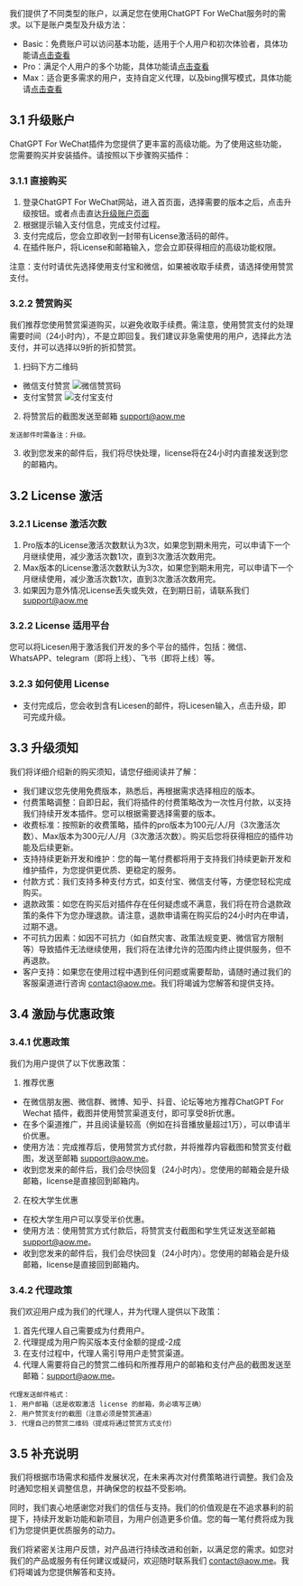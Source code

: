 我们提供了不同类型的账户，以满足您在使用ChatGPT For WeChat服务时的需求。以下是账户类型及升级方法：

- Basic：免费账户可以访问基本功能，适用于个人用户和初次体验者，具体功能请[点击查看](./base_features.mdx)
- Pro：满足个人用户的多个功能，具体功能请[点击查看](./pro_features.mdx)
- Max：适合更多需求的用户，支持自定义代理，以及bing撰写模式，具体功能请[点击查看](./max_features.mdx)

## 3.1 升级账户
ChatGPT For WeChat插件为您提供了更丰富的高级功能。为了使用这些功能，您需要购买并安装插件。请按照以下步骤购买插件：

### 3.1.1 直接购买

1. 登录ChatGPT For WeChat网站，进入首页面，选择需要的版本之后，点击升级按钮。或者点击直达[升级账户页面](https://aoq.lemonsqueezy.com/checkout?cart=1d9c2a10-ca6e-4ed2-a60f-88851baccdd5)
2. 根据提示输入支付信息，完成支付过程。
3. 支付完成后，您会立即收到一封带有License激活码的邮件。
4. 在插件账户，将License和邮箱输入，您会立即获得相应的高级功能权限。

注意：支付时请优先选择使用支付宝和微信，如果被收取手续费，请选择使用赞赏支付。

### 3.2.2 赞赏购买
我们推荐您使用赞赏渠道购买，以避免收取手续费。需注意，使用赞赏支付的处理需要时间（24小时内），不是立即回复。我们建议非急需使用的用户，选择此方法支付，并可以选择以9折的折扣赞赏。

1. 扫码下方二维码
- 微信支付赞赏
![微信赞赏码](/wxzsm.jpg)
- 支付宝赞赏
![支付宝支付](/zfb.jpg)
2. 将赞赏后的截图发送至邮箱 support@aow.me
```
发送邮件时需备注：升级。
```
3. 收到您发来的邮件后，我们将尽快处理，license将在24小时内直接发送到您的邮箱内。

## 3.2 License 激活

### 3.2.1 License 激活次数
1. Pro版本的License激活次数默认为3次，如果您到期未用完，可以申请下一个月继续使用，减少激活次数1次，直到3次激活次数用完。
2. Max版本的License激活次数默认为3次，如果您到期未用完，可以申请下一个月继续使用，减少激活次数1次，直到3次激活次数用完。
3. 如果因为意外情况License丢失或失效，在到期日前，请联系我们 support@aow.me

### 3.2.2 License 适用平台
您可以将Licesen用于激活我们开发的多个平台的插件，包括：微信、WhatsAPP、telegram（即将上线）、飞书（即将上线）等。

### 3.2.3 如何使用 License 
- 支付完成后，您会收到含有Licesen的邮件，将Licesen输入，点击升级，即可完成升级。

## 3.3 升级须知
我们将详细介绍新的购买须知，请您仔细阅读并了解：
- 我们建议您先使用免费版本，熟悉后，再根据需求选择相应的版本。
- 付费策略调整：自即日起，我们将插件的付费策略改为一次性月付款，以支持我们持续开发本插件。您可以根据需要选择需要的版本。
- 收费标准：按照新的收费策略，插件的pro版本为100元/人/月（3次激活次数）、Max版本为300元/人/月（3次激活次数）。购买后您将获得相应的插件功能及后续更新。
- 支持持续更新开发和维护：您的每一笔付费都将用于支持我们持续更新开发和维护插件，为您提供更优质、更稳定的服务。
- 付款方式：我们支持多种支付方式，如支付宝、微信支付等，方便您轻松完成购买。
- 退款政策：如您在购买后对插件存在任何疑虑或不满意，我们将在符合退款政策的条件下为您办理退款。请注意，退款申请需在购买后的24小时内在申请，过期不退。
- 不可抗力因素：如因不可抗力（如自然灾害、政策法规变更、微信官方限制等）导致插件无法继续使用，我们将在法律允许的范围内终止提供服务，但不再退款。
- 客户支持：如果您在使用过程中遇到任何问题或需要帮助，请随时通过我们的客服渠道进行咨询 contact@aow.me。我们将竭诚为您解答和提供支持。

## 3.4 激励与优惠政策

### 3.4.1 优惠政策
我们为用户提供了以下优惠政策：
1. 推荐优惠
- 在微信朋友圈、微信群、微博、知乎、抖音、论坛等地方推荐ChatGPT For Wechat 插件，截图并使用赞赏渠道支付，即可享受8折优惠。
- 在多个渠道推广，并且阅读量较高（例如在抖音播放量超过1万），可以申请半价优惠。
- 使用方法：完成推荐后，使用赞赏方式付款，并将推荐内容截图和赞赏支付截图，发送至邮箱 support@aow.me。
- 收到您发来的邮件后，我们会尽快回复（24小时内）。您使用的邮箱会是升级邮箱，license是直接回到邮箱内。
2. 在校大学生优惠
- 在校大学生用户可以享受半价优惠。
- 使用方法：使用赞赏方式付款后，将赞赏支付截图和学生凭证发送至邮箱 support@aow.me。
- 收到您发来的邮件后，我们会尽快回复（24小时内）。您使用的邮箱会是升级邮箱，license是直接回到邮箱内。
### 3.4.2 代理政策
我们欢迎用户成为我们的代理人，并为代理人提供以下政策：
1. 首先代理人自己需要成为付费用户。
2. 代理提成为用户购买版本支付金额的提成-2成
1. 在支付过程中，代理人需引导用户走赞赏渠道。
2. 代理人需要将自己的赞赏二维码和所推荐用户的邮箱和支付产品的截图发送至邮箱：support@aow.me。
```
代理发送邮件格式：
1. 用户邮箱（这是收取激活 license 的邮箱，务必填写正确）
2. 用户赞赏支付的截图（注意必须是赞赏通道）
3. 代理自己的赞赏二维码（提成将通过赞赏方式支付）
```

## 3.5 补充说明
我们将根据市场需求和插件发展状况，在未来再次对付费策略进行调整。我们会及时通知您相关调整信息，并确保您的权益不受影响。

同时，我们衷心地感谢您对我们的信任与支持。我们的价值观是在不追求暴利的前提下，持续开发新功能和新项目，为用户创造更多价值。您的每一笔付费将成为我们为您提供更优质服务的动力。

我们将紧密关注用户反馈，对产品进行持续改进和创新，以满足您的需求。如您对我们的产品或服务有任何建议或疑问，欢迎随时联系我们 contact@aow.me。我们将竭诚为您提供解答和支持。